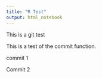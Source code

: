 ```yaml
---
title: "R Test"
output: html_notebook
---
```



This is a git test

This is a test of the commit function.

commit 1

Commit 2